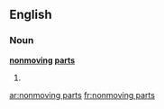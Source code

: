 ==English==

===Noun===
'''[[nonmoving]] [[part]]s'''

# {{plural of|nonmoving part}}

[[ar:nonmoving parts]]
[[fr:nonmoving parts]]